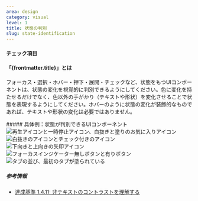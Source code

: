 ```yaml
---
area: design
category: visual
level: 1
title: 状態の判別
slug: state-identification
---
```



#### チェック項目

<Checkpoint title="UIが状態を表現するとき、テキストや形状の変化で状態を判別できるようにする" />

#### 「{frontmatter.title}」とは

<Level level={frontmatter.level} />

フォーカス・選択・ホバー・押下・展開・チェックなど、状態をもつUIコンポーネントは、状態の変化を視覚的に判別できるようにしてください。色に変化を持たせるだけでなく、色以外の手がかり（テキストや形状）を変化させることで状態を表現するようにしてください。ホバーのように状態の変化が装飾的なものであれば、テキストや形状の変化は必要ではありません。

<Cases>
  <div slot="title">
    ##### 具体例：状態が判別できるUIコンポーネント
  </div>
  <Case type="good" title="押下状態がアイコンの変化でわかる">
    <img
      slot="figure"
      src={stateIdentification.src}
      alt="再生アイコンと一時停止アイコン、白抜きと塗りのお気に入りアイコン"
      width={stateIdentification.width}
      height={stateIdentification.height}
      loading="lazy"
      decoding="async"
    />
  </Case>
  <Case type="good" title="チェック状態がアイコンの変化でわかる">
    <img
      slot="figure"
      src={stateIdentification2.src}
      alt="白抜きのアイコンとチェック付きのアイコン"
      width={stateIdentification2.width}
      height={stateIdentification2.height}
      loading="lazy"
      decoding="async"
    />
  </Case>
  <Case type="good" title="展開状態がアイコンの変化でわかる">
    <img
      slot="figure"
      src={stateIdentification3.src}
      alt="下向きと上向きの矢印アイコン"
      width={stateIdentification3.width}
      height={stateIdentification3.height}
      loading="lazy"
      decoding="async"
    />
  </Case>
  <Case type="good" title="フォーカス状態が枠線の変化でわかる">
    <img
      slot="figure"
      src={stateIdentification4.src}
      alt="フォーカスインジケーター無しボタンと有りボタン"
      width={stateIdentification4.width}
      height={stateIdentification4.height}
      loading="lazy"
      decoding="async"
    />
  </Case>
  <Case type="good" title="選択状態が塗りの変化でわかる">
    <img
      slot="figure"
      src={stateIdentification5.src}
      alt="タブの並び、最初のタブが塗られている"
      width={stateIdentification5.width}
      height={stateIdentification5.height}
      loading="lazy"
      decoding="async"
    />
  </Case>
</Cases>

##### 参考情報

- [達成基準 1.4.11: 非テキストのコントラストを理解する](https://waic.jp/translations/WCAG21/Understanding/non-text-contrast.html)
